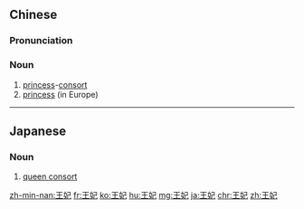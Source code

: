 ==Chinese==
{{zh-forms}}

===Pronunciation===
{{zh-pron
|m=wángfēi
|c=wong4 fei1
|h=pfs=vòng-fî
|mn=ông-hui
|cat=n
}}

===Noun===
{{zh-noun}}

# [[princess]]-[[consort]]
# [[princess]] (in Europe)

----

==Japanese==
{{ja-kanjitab|おう|ひ|yomi=o}}

===Noun===
{{ja-noun|おうひ}}

# [[queen consort]]

[[zh-min-nan:王妃]]
[[fr:王妃]]
[[ko:王妃]]
[[hu:王妃]]
[[mg:王妃]]
[[ja:王妃]]
[[chr:王妃]]
[[zh:王妃]]